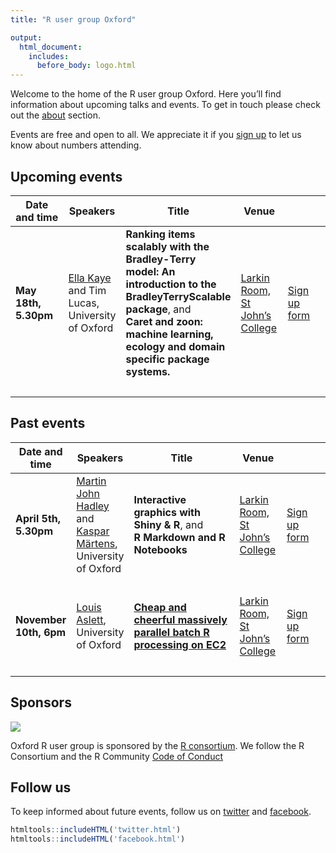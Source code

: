 ```yaml
---
title: "R user group Oxford"

output:
  html_document:
    includes:
      before_body: logo.html
---
```



Welcome to the home of the R user group Oxford. Here you'll find information about upcoming talks and events. To get in touch please check out the [about](about.html) section.

Events are free and open to all. We appreciate it if you [sign up](https://goo.gl/forms/8V6gJeE21ELiBteA2) to let us know about numbers attending.


## Upcoming events


Date and time    |      Speakers     |   Title   |  Venue | 
----------- | ------------ | ---------------------- | ---------- | ---------
<b> May 18th, 5.30pm </b>  | [Ella Kaye](http://www2.warwick.ac.uk/fac/sci/statistics/staff/research_students/kaye/) and Tim Lucas, University of Oxford | **Ranking items scalably with the Bradley-Terry model: An introduction to the BradleyTerryScalable package**, and <br> **Caret and zoon: machine learning, ecology and domain specific package systems.** | [Larkin Room, St John's College](https://www.sjc.ox.ac.uk/documents/55/SJC-Map-Apr2015web.pdf.download.pdf) | [Sign up form](https://goo.gl/forms/hUvrGzHmeqpIka3j2)
&nbsp; | &nbsp; | &nbsp; | &nbsp; | &nbsp;


## Past events


Date and time    |      Speakers     |   Title   |  Venue | 
----------- | ------------ | ---------------------- | ---------- | ---------
<b> April 5th, 5.30pm </b>  | [Martin John Hadley](https://twitter.com/martinjhnhadley) and [Kaspar Märtens](https://twitter.com/kasparmartens), University of Oxford | **Interactive graphics with Shiny & R**, and <br> **R Markdown and R Notebooks** | [Larkin Room, St John's College](https://www.sjc.ox.ac.uk/documents/55/SJC-Map-Apr2015web.pdf.download.pdf) | [Sign up form](https://goo.gl/forms/8V6gJeE21ELiBteA2)
&nbsp; | &nbsp; | &nbsp; | &nbsp; | &nbsp;
<b> November 10th, 6pm </b>  | [Louis Aslett](http://www.louisaslett.com), University of Oxford | [**Cheap and cheerful massively parallel batch R processing on EC2**](talks/louis_nov_10.html)  | [Larkin Room, St John's College](https://www.sjc.ox.ac.uk/documents/55/SJC-Map-Apr2015web.pdf.download.pdf) | [Sign up form](https://goo.gl/forms/YoDxCHKw7SIyBGSM2)
&nbsp; | &nbsp; | &nbsp; | &nbsp; | &nbsp;



## Sponsors

<div style="width:200px">
![](RConsortium_logo.png)
</div>

Oxford R user group is sponsored by the [R consortium](https://www.r-consortium.org/). 
We follow the R Consortium and the R Community [Code of Conduct](https://wiki.r-consortium.org/view/R_Consortium_and_the_R_Community_Code_of_Conduct)


## Follow us 

To keep informed about future events, follow us on [twitter](https://twitter.com/rusersoxford) and [facebook](https://www.facebook.com/rusersoxford/).

```r
htmltools::includeHTML('twitter.html')
htmltools::includeHTML('facebook.html')

```



